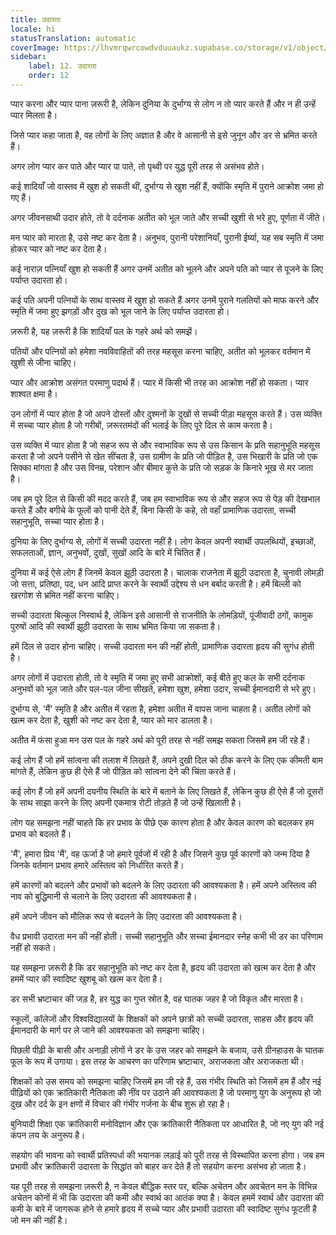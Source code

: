 ```yaml
---
title: उदारता
locale: hi
statusTranslation: automatic
coverImage: https://lhvmrqwrcowdvduuaukz.supabase.co/storage/v1/object/public/strapi-uploads/small_cover-educacion-fundamental.webp-2d51a7828a2b1309555be27f7e2a61a0.webp
sidebar:
    label: 12. उदारता
    order: 12
---
```

प्यार करना और प्यार पाना ज़रूरी है, लेकिन दुनिया के दुर्भाग्य से लोग न तो प्यार करते हैं और न ही उन्हें प्यार मिलता है।

जिसे प्यार कहा जाता है, वह लोगों के लिए अज्ञात है और वे आसानी से इसे जुनून और डर से भ्रमित करते हैं।

अगर लोग प्यार कर पाते और प्यार पा पाते, तो पृथ्वी पर युद्ध पूरी तरह से असंभव होते।

कई शादियाँ जो वास्तव में खुश हो सकती थीं, दुर्भाग्य से खुश नहीं हैं, क्योंकि स्मृति में पुराने आक्रोश जमा हो गए हैं।

अगर जीवनसाथी उदार होते, तो वे दर्दनाक अतीत को भूल जाते और सच्ची खुशी से भरे हुए, पूर्णता में जीते।

मन प्यार को मारता है, उसे नष्ट कर देता है। अनुभव, पुरानी परेशानियाँ, पुरानी ईर्ष्या, यह सब स्मृति में जमा होकर प्यार को नष्ट कर देता है।

कई नाराज़ पत्नियाँ खुश हो सकती हैं अगर उनमें अतीत को भूलने और अपने पति को प्यार से पूजने के लिए पर्याप्त उदारता हो।

कई पति अपनी पत्नियों के साथ वास्तव में खुश हो सकते हैं अगर उनमें पुराने गलतियों को माफ करने और स्मृति में जमा हुए झगड़ों और दुख को भूल जाने के लिए पर्याप्त उदारता हो।

ज़रूरी है, यह ज़रूरी है कि शादियाँ पल के गहरे अर्थ को समझें।

पतियों और पत्नियों को हमेशा नवविवाहितों की तरह महसूस करना चाहिए, अतीत को भूलकर वर्तमान में खुशी से जीना चाहिए।

प्यार और आक्रोश असंगत परमाणु पदार्थ हैं। प्यार में किसी भी तरह का आक्रोश नहीं हो सकता। प्यार शाश्वत क्षमा है।

उन लोगों में प्यार होता है जो अपने दोस्तों और दुश्मनों के दुखों से सच्ची पीड़ा महसूस करते हैं। उस व्यक्ति में सच्चा प्यार होता है जो गरीबों, ज़रूरतमंदों की भलाई के लिए पूरे दिल से काम करता है।

उस व्यक्ति में प्यार होता है जो सहज रूप से और स्वाभाविक रूप से उस किसान के प्रति सहानुभूति महसूस करता है जो अपने पसीने से खेत सींचता है, उस ग्रामीण के प्रति जो पीड़ित है, उस भिखारी के प्रति जो एक सिक्का मांगता है और उस विनम्र, परेशान और बीमार कुत्ते के प्रति जो सड़क के किनारे भूख से मर जाता है।

जब हम पूरे दिल से किसी की मदद करते हैं, जब हम स्वाभाविक रूप से और सहज रूप से पेड़ की देखभाल करते हैं और बगीचे के फूलों को पानी देते हैं, बिना किसी के कहे, तो वहाँ प्रामाणिक उदारता, सच्ची सहानुभूति, सच्चा प्यार होता है।

दुनिया के लिए दुर्भाग्य से, लोगों में सच्ची उदारता नहीं है। लोग केवल अपनी स्वार्थी उपलब्धियों, इच्छाओं, सफलताओं, ज्ञान, अनुभवों, दुखों, सुखों आदि के बारे में चिंतित हैं।

दुनिया में कई ऐसे लोग हैं जिनमें केवल झूठी उदारता है। चालाक राजनेता में झूठी उदारता है, चुनावी लोमड़ी जो सत्ता, प्रतिष्ठा, पद, धन आदि प्राप्त करने के स्वार्थी उद्देश्य से धन बर्बाद करती है। हमें बिल्ली को खरगोश से भ्रमित नहीं करना चाहिए।

सच्ची उदारता बिल्कुल निस्वार्थ है, लेकिन इसे आसानी से राजनीति के लोमड़ियों, पूंजीवादी ठगों, कामुक पुरुषों आदि की स्वार्थी झूठी उदारता के साथ भ्रमित किया जा सकता है।

हमें दिल से उदार होना चाहिए। सच्ची उदारता मन की नहीं होती, प्रामाणिक उदारता हृदय की सुगंध होती है।

अगर लोगों में उदारता होती, तो वे स्मृति में जमा हुए सभी आक्रोशों, कई बीते हुए कल के सभी दर्दनाक अनुभवों को भूल जाते और पल-पल जीना सीखते, हमेशा खुश, हमेशा उदार, सच्ची ईमानदारी से भरे हुए।

दुर्भाग्य से, 'मैं' स्मृति है और अतीत में रहता है, हमेशा अतीत में वापस जाना चाहता है। अतीत लोगों को खत्म कर देता है, खुशी को नष्ट कर देता है, प्यार को मार डालता है।

अतीत में फंसा हुआ मन उस पल के गहरे अर्थ को पूरी तरह से नहीं समझ सकता जिसमें हम जी रहे हैं।

कई लोग हैं जो हमें सांत्वना की तलाश में लिखते हैं, अपने दुखी दिल को ठीक करने के लिए एक कीमती बाम मांगते हैं, लेकिन कुछ ही ऐसे हैं जो पीड़ित को सांत्वना देने की चिंता करते हैं।

कई लोग हैं जो हमें अपनी दयनीय स्थिति के बारे में बताने के लिए लिखते हैं, लेकिन कुछ ही ऐसे हैं जो दूसरों के साथ साझा करने के लिए अपनी एकमात्र रोटी तोड़ते हैं जो उन्हें खिलाती है।

लोग यह समझना नहीं चाहते कि हर प्रभाव के पीछे एक कारण होता है और केवल कारण को बदलकर हम प्रभाव को बदलते हैं।

'मैं', हमारा प्रिय 'मैं', वह ऊर्जा है जो हमारे पूर्वजों में रही है और जिसने कुछ पूर्व कारणों को जन्म दिया है जिनके वर्तमान प्रभाव हमारे अस्तित्व को निर्धारित करते हैं।

हमें कारणों को बदलने और प्रभावों को बदलने के लिए उदारता की आवश्यकता है। हमें अपने अस्तित्व की नाव को बुद्धिमानी से चलाने के लिए उदारता की आवश्यकता है।

हमें अपने जीवन को मौलिक रूप से बदलने के लिए उदारता की आवश्यकता है।

वैध प्रभावी उदारता मन की नहीं होती। सच्ची सहानुभूति और सच्चा ईमानदार स्नेह कभी भी डर का परिणाम नहीं हो सकते।

यह समझना ज़रूरी है कि डर सहानुभूति को नष्ट कर देता है, हृदय की उदारता को खत्म कर देता है और हममें प्यार की स्वादिष्ट खुशबू को खत्म कर देता है।

डर सभी भ्रष्टाचार की जड़ है, हर युद्ध का गुप्त स्रोत है, वह घातक जहर है जो विकृत और मारता है।

स्कूलों, कॉलेजों और विश्वविद्यालयों के शिक्षकों को अपने छात्रों को सच्ची उदारता, साहस और हृदय की ईमानदारी के मार्ग पर ले जाने की आवश्यकता को समझना चाहिए।

पिछली पीढ़ी के बासी और अनाड़ी लोगों ने डर के उस जहर को समझने के बजाय, उसे ग्रीनहाउस के घातक फूल के रूप में उगाया। इस तरह के आचरण का परिणाम भ्रष्टाचार, अराजकता और अराजकता थी।

शिक्षकों को उस समय को समझना चाहिए जिसमें हम जी रहे हैं, उस गंभीर स्थिति को जिसमें हम हैं और नई पीढ़ियों को एक क्रांतिकारी नैतिकता की नींव पर उठाने की आवश्यकता है जो परमाणु युग के अनुरूप हो जो दुख और दर्द के इन क्षणों में विचार की गंभीर गर्जना के बीच शुरू हो रहा है।

बुनियादी शिक्षा एक क्रांतिकारी मनोविज्ञान और एक क्रांतिकारी नैतिकता पर आधारित है, जो नए युग की नई कंपन लय के अनुरूप है।

सहयोग की भावना को स्वार्थी प्रतिस्पर्धा की भयानक लड़ाई को पूरी तरह से विस्थापित करना होगा। जब हम प्रभावी और क्रांतिकारी उदारता के सिद्धांत को बाहर कर देते हैं तो सहयोग करना असंभव हो जाता है।

यह पूरी तरह से समझना ज़रूरी है, न केवल बौद्धिक स्तर पर, बल्कि अचेतन और अवचेतन मन के विभिन्न अचेतन कोनों में भी कि उदारता की कमी और स्वार्थ का आतंक क्या है। केवल हममें स्वार्थ और उदारता की कमी के बारे में जागरूक होने से हमारे हृदय में सच्चे प्यार और प्रभावी उदारता की स्वादिष्ट सुगंध फूटती है जो मन की नहीं है।

